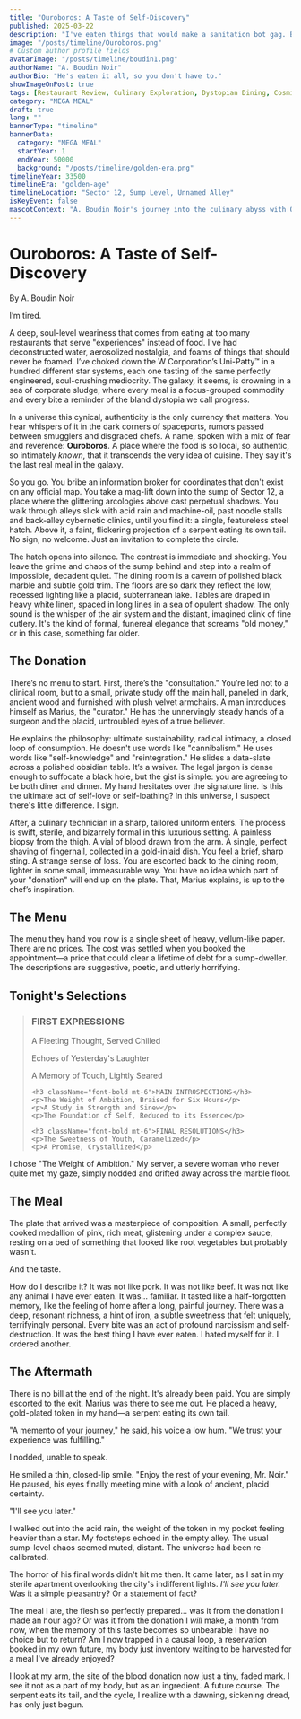 ```yaml
---
title: "Ouroboros: A Taste of Self-Discovery"
published: 2025-03-22
description: "I've eaten things that would make a sanitation bot gag. But in a galaxy of corporate sludge, the most terrifying meal might be the one that tastes like home. A review of Ouroboros."
image: "/posts/timeline/Ouroboros.png"
# Custom author profile fields
avatarImage: "/posts/timeline/boudin1.png"
authorName: "A. Boudin Noir"
authorBio: "He's eaten it all, so you don't have to."
showImageOnPost: true
tags: [Restaurant Review, Culinary Exploration, Dystopian Dining, Cosmic Horror]
category: "MEGA MEAL"
draft: true
lang: ""
bannerType: "timeline"
bannerData:
  category: "MEGA MEAL"
  startYear: 1
  endYear: 50000
  background: "/posts/timeline/golden-era.png"
timelineYear: 33500
timelineEra: "golden-age"
timelineLocation: "Sector 12, Sump Level, Unnamed Alley"
isKeyEvent: false
mascotContext: "A. Boudin Noir's journey into the culinary abyss with Ouroboros, the infamous 'autocannibal' restaurant. Forget resonance chambers, this is a story of back-alley clinics, unnervingly suggestive menus, and a final bill that comes with a horrifying temporal paradox."
---
```



# Ouroboros: A Taste of Self-Discovery

<div className="text-gray-700 dark:text-neutral-300 text-lg italic mb-8">
  By A. Boudin Noir
</div>

I’m tired. 

A deep, soul-level weariness that comes from eating at too many restaurants that serve "experiences" instead of food. I've had deconstructed water, aerosolized nostalgia, and foams of things that should never be foamed. I’ve choked down the W Corporation’s Uni-Patty™ in a hundred different star systems, each one tasting of the same perfectly engineered, soul-crushing mediocrity. The galaxy, it seems, is drowning in a sea of corporate sludge, where every meal is a focus-grouped commodity and every bite a reminder of the bland dystopia we call progress.

In a universe this cynical, authenticity is the only currency that matters. You hear whispers of it in the dark corners of spaceports, rumors passed between smugglers and disgraced chefs. A name, spoken with a mix of fear and reverence: **Ouroboros**. A place where the food is so local, so authentic, so intimately *known*, that it transcends the very idea of cuisine. They say it's the last real meal in the galaxy.

So you go. You bribe an information broker for coordinates that don't exist on any official map. You take a mag-lift down into the sump of Sector 12, a place where the glittering arcologies above cast perpetual shadows. You walk through alleys slick with acid rain and machine-oil, past noodle stalls and back-alley cybernetic clinics, until you find it: a single, featureless steel hatch. Above it, a faint, flickering projection of a serpent eating its own tail. No sign, no welcome. Just an invitation to complete the circle.

<div className="card-base2 p-8 rounded-xl bg-[oklch(0.95_0.025_var(--hue))] dark:bg-[oklch(0.25_0.025_var(--hue))] transition rounded-md shadow-lg mb-8">
  <div className="relative w-full aspect-video rounded-lg overflow-hidden">
    <ImageWrapper
      src="content/posts/timelines/boudin-noir-restaurant-review/OuroborosInt.png"
      alt="The dimly lit, opulent interior of Ouroboros."
      class="w-full h-full object-cover brightness-100 dark:brightness-100 transition"
    />
  </div>
</div>

The hatch opens into silence. The contrast is immediate and shocking. You leave the grime and chaos of the sump behind and step into a realm of impossible, decadent quiet. The dining room is a cavern of polished black marble and subtle gold trim. The floors are so dark they reflect the low, recessed lighting like a placid, subterranean lake. Tables are draped in heavy white linen, spaced in long lines in a sea of opulent shadow. The only sound is the whisper of the air system and the distant, imagined clink of fine cutlery. It's the kind of formal, funereal elegance that screams "old money," or in this case, something far older.

## The Donation

There’s no menu to start. First, there’s the "consultation." You’re led not to a clinical room, but to a small, private study off the main hall, paneled in dark, ancient wood and furnished with plush velvet armchairs. A man introduces himself as Marius, the "curator." He has the unnervingly steady hands of a surgeon and the placid, untroubled eyes of a true believer.

He explains the philosophy: ultimate sustainability, radical intimacy, a closed loop of consumption. He doesn't use words like "cannibalism." He uses words like "self-knowledge" and "reintegration." He slides a data-slate across a polished obsidian table. It’s a waiver. The legal jargon is dense enough to suffocate a black hole, but the gist is simple: you are agreeing to be both diner and dinner. My hand hesitates over the signature line. Is this the ultimate act of self-love or self-loathing? In this universe, I suspect there's little difference. I sign.

After, a culinary technician in a sharp, tailored uniform enters. The process is swift, sterile, and bizarrely formal in this luxurious setting. A painless biopsy from the thigh. A vial of blood drawn from the arm. A single, perfect shaving of fingernail, collected in a gold-inlaid dish. You feel a brief, sharp sting. A strange sense of loss. You are escorted back to the dining room, lighter in some small, immeasurable way. You have no idea which part of your "donation" will end up on the plate. That, Marius explains, is up to the chef’s inspiration.

## The Menu

The menu they hand you now is a single sheet of heavy, vellum-like paper. There are no prices. The cost was settled when you booked the appointment—a price that could clear a lifetime of debt for a sump-dweller. The descriptions are suggestive, poetic, and utterly horrifying.

<div className="font-jetbrains-mono p-10 rounded-xl bg-[oklch(0.95_0.025_var(--hue))] dark:bg-[oklch(0.25_0.025_var(--hue))] transition shadow-lg mb-8 overflow-hidden relative">
  <h2 className="text-2xl font-bold mb-4 text-gray-700 dark:text-neutral-400">Tonight's Selections</h2>
  
  <blockquote className="mt-4 text-xl text-[oklch(0.35_0.05_var(--hue))] dark:text-[oklch(0.85_0.05_var(--hue))]">
    <h3 className="font-bold">FIRST EXPRESSIONS</h3>
    <p>A Fleeting Thought, Served Chilled</p>
    <p>Echoes of Yesterday's Laughter</p>
    <p>A Memory of Touch, Lightly Seared</p>
    
    <h3 className="font-bold mt-6">MAIN INTROSPECTIONS</h3>
    <p>The Weight of Ambition, Braised for Six Hours</p>
    <p>A Study in Strength and Sinew</p>
    <p>The Foundation of Self, Reduced to its Essence</p>
    
    <h3 className="font-bold mt-6">FINAL RESOLUTIONS</h3>
    <p>The Sweetness of Youth, Caramelized</p>
    <p>A Promise, Crystallized</p>
  </blockquote>
</div>

I chose "The Weight of Ambition." My server, a severe woman who never quite met my gaze, simply nodded and drifted away across the marble floor.

## The Meal

The plate that arrived was a masterpiece of composition. A small, perfectly cooked medallion of pink, rich meat, glistening under a complex sauce, resting on a bed of something that looked like root vegetables but probably wasn't.

<div className="card-base2 p-8 rounded-xl bg-[oklch(0.95_0.025_var(--hue))] dark:bg-[oklch(0.25_0.025_var(--hue))] transition rounded-md shadow-lg mb-8">
  <div className="relative w-full aspect-video rounded-lg overflow-hidden">
    <ImageWrapper
      src="content/posts/timelines/boudin-noir-restaurant-review/Main.png"
      alt="The main course, a single, perfectly prepared medallion of meat."
      class="w-full h-full object-cover brightness-100 dark:brightness-100 transition"
    />
  </div>
</div>

And the taste.

How do I describe it? It was not like pork. It was not like beef. It was not like any animal I have ever eaten. It was… familiar. It tasted like a half-forgotten memory, like the feeling of home after a long, painful journey. There was a deep, resonant richness, a hint of iron, a subtle sweetness that felt uniquely, terrifyingly personal. Every bite was an act of profound narcissism and self-destruction. It was the best thing I have ever eaten. I hated myself for it. I ordered another.

## The Aftermath

There is no bill at the end of the night. It's already been paid. You are simply escorted to the exit. Marius was there to see me out. He placed a heavy, gold-plated token in my hand—a serpent eating its own tail.

"A memento of your journey," he said, his voice a low hum. "We trust your experience was fulfilling."

I nodded, unable to speak.

He smiled a thin, closed-lip smile. "Enjoy the rest of your evening, Mr. Noir." He paused, his eyes finally meeting mine with a look of ancient, placid certainty.

"I'll see you later."

I walked out into the acid rain, the weight of the token in my pocket feeling heavier than a star. My footsteps echoed in the empty alley. The usual sump-level chaos seemed muted, distant. The universe had been re-calibrated.

The horror of his final words didn't hit me then. It came later, as I sat in my sterile apartment overlooking the city's indifferent lights. *I'll see you later.* Was it a simple pleasantry? Or a statement of fact?

The meal I ate, the flesh so perfectly prepared... was it from the donation I made an hour ago? Or was it from the donation I *will* make, a month from now, when the memory of this taste becomes so unbearable I have no choice but to return? Am I now trapped in a causal loop, a reservation booked in my own future, my body just inventory waiting to be harvested for a meal I've already enjoyed?

I look at my arm, the site of the blood donation now just a tiny, faded mark. I see it not as a part of my body, but as an ingredient. A future course. The serpent eats its tail, and the cycle, I realize with a dawning, sickening dread, has only just begun.